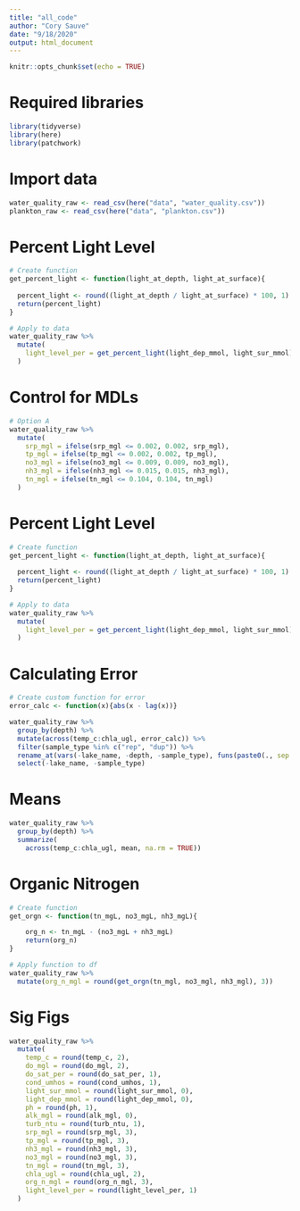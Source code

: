 ```yaml
---
title: "all_code"
author: "Cory Sauve"
date: "9/18/2020"
output: html_document
---
```


```r
knitr::opts_chunk$set(echo = TRUE)
```

# Required libraries 
```r
library(tidyverse)
library(here)
library(patchwork)
```

# Import data 
```r
water_quality_raw <- read_csv(here("data", "water_quality.csv"))
plankton_raw <- read_csv(here("data", "plankton.csv"))
```

# Percent Light Level 
```r
# Create function
get_percent_light <- function(light_at_depth, light_at_surface){
  
  percent_light <- round((light_at_depth / light_at_surface) * 100, 1)
  return(percent_light)
}

# Apply to data 
water_quality_raw %>% 
  mutate(
    light_level_per = get_percent_light(light_dep_mmol, light_sur_mmol)
  )
```

# Control for MDLs 
```r
# Option A 
water_quality_raw %>% 
  mutate(
    srp_mgl = ifelse(srp_mgl <= 0.002, 0.002, srp_mgl),
    tp_mgl = ifelse(tp_mgl <= 0.002, 0.002, tp_mgl),
    no3_mgl = ifelse(no3_mgl <= 0.009, 0.009, no3_mgl),
    nh3_mgl = ifelse(nh3_mgl <= 0.015, 0.015, nh3_mgl),
    tn_mgl = ifelse(tn_mgl <= 0.104, 0.104, tn_mgl)
  )
```

# Percent Light Level 
```r
# Create function
get_percent_light <- function(light_at_depth, light_at_surface){
  
  percent_light <- round((light_at_depth / light_at_surface) * 100, 1)
  return(percent_light)
}

# Apply to data 
water_quality_raw %>% 
  mutate(
    light_level_per = get_percent_light(light_dep_mmol, light_sur_mmol)
  )
```

# Calculating Error 
```r
# Create custom function for error 
error_calc <- function(x){abs(x - lag(x))} 

water_quality_raw %>% 
  group_by(depth) %>% 
  mutate(across(temp_c:chla_ugl, error_calc)) %>% 
  filter(sample_type %in% c("rep", "dup")) %>% 
  rename_at(vars(-lake_name, -depth, -sample_type), funs(paste0(., sep = "_", "error"))) %>% 
  select(-lake_name, -sample_type)
```

# Means 
```r
water_quality_raw %>% 
  group_by(depth) %>% 
  summarize(
    across(temp_c:chla_ugl, mean, na.rm = TRUE))
```

# Organic Nitrogen 
```r
# Create function 
get_orgn <- function(tn_mgL, no3_mgL, nh3_mgL){

    org_n <- tn_mgL - (no3_mgL + nh3_mgL)
    return(org_n)
}

# Apply function to df 
water_quality_raw %>% 
  mutate(org_n_mgl = round(get_orgn(tn_mgl, no3_mgl, nh3_mgl), 3))
```

# Sig Figs 
```r
water_quality_raw %>% 
  mutate(
    temp_c = round(temp_c, 2), 
    do_mgl = round(do_mgl, 2),
    do_sat_per = round(do_sat_per, 1), 
    cond_umhos = round(cond_umhos, 1),
    light_sur_mmol = round(light_sur_mmol, 0),
    light_dep_mmol = round(light_dep_mmol, 0),
    ph = round(ph, 1), 
    alk_mgl = round(alk_mgl, 0),
    turb_ntu = round(turb_ntu, 1),
    srp_mgl = round(srp_mgl, 3),
    tp_mgl = round(tp_mgl, 3),
    nh3_mgl = round(nh3_mgl, 3),
    no3_mgl = round(no3_mgl, 3),
    tn_mgl = round(tn_mgl, 3),
    chla_ugl = round(chla_ugl, 2),
    org_n_mgl = round(org_n_mgl, 3),
    light_level_per = round(light_level_per, 1)
  )

```

























